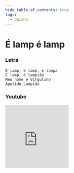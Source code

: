 ```yaml
---
hide_table_of_contents: true
tags:
  - baiano
---
```


# É lamp é lamp

### Letra

```text
É lamp, é lamp, é lampa
É lamp, é lampião
Meu nome é Virgulino
Apelido Lampião
```

### Youtube

<iframe
  width="200"
  height="200"
  src="https://www.youtube.com/embed/RL42m15ebiQ"
  title="YouTube video player"
  frameborder="0"
  allow="accelerometer; autoplay; clipboard-write; encrypted-media; gyroscope; picture-in-picture; web-share"
  referrerpolicy="strict-origin-when-cross-origin"
  allowfullscreen
></iframe>
